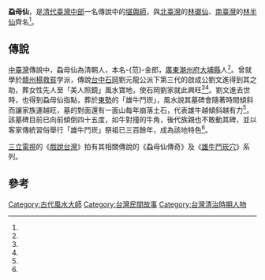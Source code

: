 {{主條目消歧義|關於本條目的其他意義，請見[[蝨母仙|蝨母仙]]。}}
{{Infobox Hokkien name
| title      = 蝨母仙
| hanji      = 蝨母仙
| poj        = Sat-bó-sian
| sinbhundzi = 
| hanlo      = 
| tl         = Sat-bó-sian
| bp         = 
| hongim     = 
| hokkienipa = 
| lm         = 
| image      = 
| image_size = 
| caption    = 
}}
'''蝨母仙'''，是[[清代|清代]][[臺灣中部|臺灣中部]]一名傳說中的[[堪輿師|堪輿師]]，與[[北臺灣|北臺灣]]的[[林瑯仙|林瑯仙]]、[[南臺灣|南臺灣]]的[[林半仙|林半仙]]齊名<ref name="咾咕石古墳墓碑"></ref>。

==傳說==
[[中臺灣|中臺灣]]傳說中，蝨母仙為清朝人，本名-{范}-金郎，[[廣東|廣東]][[潮州府|潮州府]][[大埔縣|大埔縣]]人<ref name="美人照鏡與雄牛鬥崁的風水傳奇"/>。曾就學於[[赣州|赣州]][[楊救貧|楊救貧]]学派，傳說[[台中市|台中]][[石岡區|石岡]]劉元龍公派下第三代的啟成公劉文進得到其之助，葬女性先人至「美人照鏡」風水寶地，使石岡劉家就此興旺<ref name="赣南师范学院学报"/><ref name="美人照鏡與雄牛鬥崁的風水傳奇"/>。劉文進去世時，也得到蝨母仙指點，葬於[[東勢區|東勢]]的「雄牛鬥崁」，風水說其墓碑會隨著時間傾斜而讓家族運越旺，墓的對面還有一面山每年崩落土石，代表雄牛越傾斜越有力<ref name="牛鬥坎傳奇"/>。該墓碑目前已向前傾倒四十五度，如牛對撞的牛角，後代族親也不敢動其碑，並以客家傳統習俗舉行「雄牛鬥崁」祭祖已三百餘年，成為該地特色<ref name="雄牛鬥崁祭祖"/>。

[[三立電視|三立電視]]的《[[戲說台灣|戲說台灣]]》拍有其相關傳說的《蝨母仙傳奇》及《[[雄牛鬥崁穴|雄牛鬥崁穴]]》系列。

==參考==
{{reflist|2|refs=

<ref name="咾咕石古墳墓碑">{{Cite news|url=http://news.ltn.com.tw/news/local/paper/782207|title=〈南部〉咾咕石古墳墓碑 揭開高雄林園區「林半仙傳奇」|language=zh-tw|publisher=《自由時報》|author=洪臣宏|date=2014-05-26|accessdate=2014-05-29|archive-date=2019-11-28|archive-url=https://web.archive.org/web/20191128194800/https://news.ltn.com.tw/news/local/paper/782207|dead-url=no}}</ref>

<ref name="雄牛鬥崁祭祖">{{Cite news|url=http://www.merit-times.com.tw/NewsPage.aspx?unid=256796|title=雄牛鬥崁祭祖 傾斜墓碑旺香火|language=zh-tw|publisher=《人間福報》|author=|date=2012-03-26|accessdate=2015-01-09|archive-date=2016-03-04|archive-url=https://web.archive.org/web/20160304094442/http://www.merit-times.com.tw/NewsPage.aspx?unid=256796|dead-url=no}}</ref>

<ref name="美人照鏡與雄牛鬥崁的風水傳奇">{{Cite web|url=https://hakkaimpact.thcdc.hakka.gov.tw/m10/thcc_w1_m10_s1_c.aspx?sid=59|title=美人照鏡與雄牛鬥崁的風水傳奇|language=zh-tw|publisher=客家文化資產數位網|author=管雅菁|date=2014-08-30|accessdate=2015-01-09|archive-url=https://web.archive.org/web/20150109162843/https://hakkaimpact.thcdc.hakka.gov.tw/m10/thcc_w1_m10_s1_c.aspx?sid=59|archive-date=2015-01-09|dead-url=yes}}</ref>

<ref name="牛鬥坎傳奇">{{Cite web|url=https://youthtravel.tw/events_1_content.php?id=1382&secureChk=|title=牛鬥坎傳奇─觀土牛劉屋古禮「掛紙」|language=zh-tw|publisher=青年旅遊網|author=|date=|accessdate=2015-01-09|deadurl=yes|archiveurl=https://web.archive.org/web/20150109161944/https://youthtravel.tw/events_1_content.php?id=1382&secureChk=|archivedate=2015-01-09|df=}}</ref>

<ref name="赣南师范学院学报">{{cite journal|author=陈瑛殉、刘宏伟|title=〈开台祖先崇拜与家族意象确立—以台湾中部客家移民族谱为据〉|journal=《赣南师范学院学报》|issue=2008年第2期 |date=2008|publisher= 赣南师范学院|location=中國|language=zh-cn|isbn=}}</ref>
}}


[[Category:古代風水大師|Category:古代風水大師]]
[[Category:台灣民間故事|Category:台灣民間故事]]
[[Category:台灣清治時期人物|Category:台灣清治時期人物]]